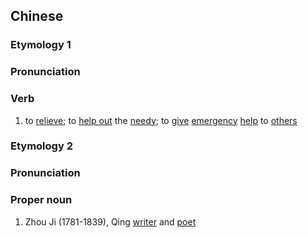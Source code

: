 {{also|周济}}
==Chinese==
{{zh-forms|s=周济}}

===Etymology 1===
===Pronunciation===
{{zh-pron
|m=zhōujì
|c=zau1 zai3
|mn=qz,xm,zz:chiu-chè
|cat=v
}}

===Verb===
{{zh-verb}}

# to [[relieve]]; to [[help out]] the [[needy]]; to [[give]] [[emergency]] [[help]] to [[other]]s

===Etymology 2===
===Pronunciation===
{{zh-pron
|m=Zhōujì
|c=zau1 zai3
|mn=qz,xm,zz:Chiu-chè
|cat=pn
}}

===Proper noun===
{{zh-proper noun}}

# Zhou Ji (1781-1839), Qing [[writer]] and [[poet]]